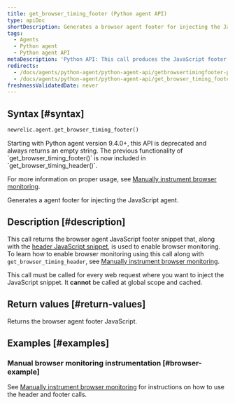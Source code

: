 ```yaml
---
title: get_browser_timing_footer (Python agent API)
type: apiDoc
shortDescription: Generates a browser agent footer for injecting the JavaScript agent.
tags:
  - Agents
  - Python agent
  - Python agent API
metaDescription: 'Python API: This call produces the JavaScript footer snippet used for setting up browser monitoring.'
redirects:
  - /docs/agents/python-agent/python-agent-api/getbrowsertimingfooter-python-agent-api
  - /docs/agents/python-agent/python-agent-api/get_browser_timing_footer
freshnessValidatedDate: never
---
```


## Syntax [#syntax]

```py
newrelic.agent.get_browser_timing_footer()
```

<Callout variant="important">
  Starting with Python agent version 9.4.0+, this API is deprecated and always returns an empty string. The previous functionality of `get_browser_timing_footer()` is now included in `get_browser_timing_header()`.

  For more information on proper usage, see [Manually instrument browser monitoring](/docs/agents/python-agent/supported-features/page-load-timing-python#manual_instrumentation).
</Callout>

Generates a <InlinePopover type="browser"/> agent footer for injecting the JavaScript agent.

## Description [#description]

This call returns the browser agent JavaScript footer snippet that, along with the [header JavaScript snippet](/docs/agents/python-agent/python-agent-api/get_browser_timing_header), is used to enable browser monitoring. To learn how to enable browser monitoring using this call along with `get_browser_timing_header`, see [Manually instrument browser monitoring](/docs/agents/python-agent/supported-features/page-load-timing-python#manual_instrumentation).

This call must be called for every web request where you want to inject the JavaScript snippet. It <DNT>**cannot**</DNT> be called at global scope and cached.

## Return values [#return-values]

Returns the browser agent footer JavaScript.

## Examples [#examples]

### Manual browser monitoring instrumentation [#browser-example]

See [Manually instrument browser monitoring](/docs/agents/python-agent/supported-features/page-load-timing-python#manual_instrumentation) for instructions on how to use the header and footer calls.
